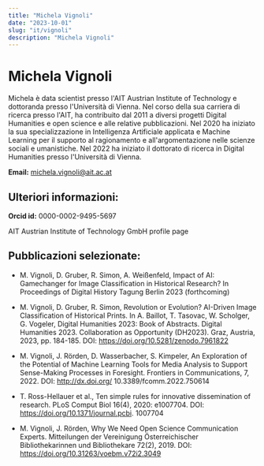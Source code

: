 ```yaml
---
title: "Michela Vignoli"
date: "2023-10-01"
slug: "it/vignoli"
description: "Michela Vignoli"
---
```


# Michela Vignoli

Michela è data scientist presso l'AIT Austrian Institute of Technology e dottoranda presso l'Università di Vienna. Nel corso della sua carriera di ricerca presso l'AIT, ha contribuito dal 2011 a diversi progetti Digital Humanities e open science e alle relative pubblicazioni. Nel 2020 ha iniziato la sua specializzazione in Intelligenza Artificiale applicata e Machine Learning per il supporto al ragionamento e all'argomentazione nelle scienze sociali e umanistiche. Nel 2022 ha iniziato il dottorato di ricerca in Digital Humanities presso l'Università di Vienna.

**Email:** michela.vignoli@ait.ac.at

## Ulteriori informazioni:

**Orcid id:** 0000-0002-9495-5697

AIT Austrian Institute of Technology GmbH profile page

## Pubblicazioni selezionate:

   - M. Vignoli, D. Gruber, R. Simon, A. Weißenfeld, Impact of AI: Gamechanger for Image Classification in Historical Research? In Proceedings of Digital History Tagung Berlin 2023 (forthcoming)

   - M. Vignoli, D. Gruber, R. Simon, Revolution or Evolution? AI-Driven Image Classification of Historical Prints. In A. Baillot, T. Tasovac, W. Scholger, G. Vogeler, Digital Humanities 2023: Book of Abstracts. Digital Humanities 2023. Collaboration as Opportunity (DH2023). Graz, Austria, 2023, pp. 184-185. DOI: https://doi.org/10.5281/zenodo.7961822

   - M. Vignoli, J. Rörden, D. Wasserbacher, S. Kimpeler, An Exploration of the Potential of Machine Learning Tools for Media Analysis to Support Sense-Making Processes in Foresight. Frontiers in Communications, 7, 2022. DOI: http://dx.doi.org/ 10.3389/fcomm.2022.750614

   - T. Ross-Hellauer et al., Ten simple rules for innovative dissemination of research. PLoS Comput Biol 16(4), 2020: e1007704. DOI: https://doi.org/10.1371/journal.pcbi. 1007704

   - M. Vignoli, J. Rörden, Why We Need Open Science Communication Experts. Mitteilungen der Vereinigung Österreichischer Bibliothekarinnen und Bibliothekare 72(2), 2019. DOI: https://doi.org/10.31263/voebm.v72i2.3049
